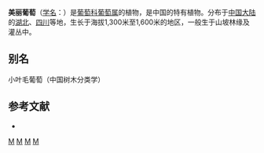 {{Speciesbox 
| taxon = Vitis bellula
| authority = (Rehd.) [[王文采|W. T. Wang]]
| subdivision_ranks =[[变种|变种]]
| subdivision =
* 美丽葡萄 ''V. b.'' var. ''bellula''
* [[华南美丽葡萄|华南美丽葡萄]] ''V. b.'' var. ''pubigera''
}}

'''美丽葡萄'''（[[学名|学名]]：{{lang|la|''Vitis bellula''}}）是[[葡萄科|葡萄科]][[葡萄属|葡萄属]]的植物，是中国的特有植物。分布于[[中国大陆|中国大陆]]的[[湖北|湖北]]、[[四川|四川]]等地，生长于海拔1,300米至1,600米的地区，一般生于山坡林缘及灌丛中。

== 别名 ==
小叶毛葡萄（中国树木分类学）

== 参考文献 ==
<div class="references-small">
* {{cite web| url =http://www.bioinfo.cn/db05/KmzwSpecies.php?action=view&id=23930| title =美丽葡萄（原变种）| work =《中国高等植物数据库全库》| publisher =中国科学院微生物研究所| author =昆明植物研究所| accessdate =2009-02-25| archive-date =2018-06-28| archive-url =https://web.archive.org/web/20180628204035/http://www.bioinfo.cn/db05/KmzwSpecies.php?action=view| dead-url =yes}}
</div>

{{Vitis}}
{{Taxonbar|from=Q15232388}}

[[Category:葡萄属|M]]
[[Category:中國特有植物|M]]
[[Category:湖北植物|M]]
[[Category:四川植物|M]]


{{植物小作品}}
